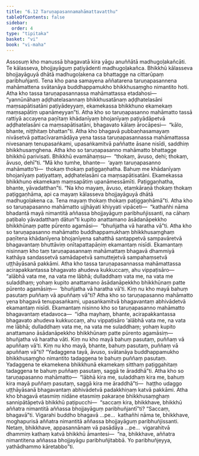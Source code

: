```yaml
---
title: "6.12 Taruṇapasannamahāmattavatthu"
tableOfContents: false
sidebar:
  order: 4
type: "tipitaka"
basket: "vi"
book: "vi-maha"
---
```



<DynamicBreadcrumb />

<Division number="283" book="vi-maha">

<Paragraph number="1286" book="vi-maha">
Assosuṃ kho manussā bhagavatā kira yāgu anuññātā madhugoḷakañcāti. Te kālasseva, bhojjayāguṃ paṭiyādenti madhugoḷakañca. Bhikkhū kālasseva bhojjayāguyā dhātā madhugoḷakena ca bhattagge na cittarūpaṃ paribhuñjanti. Tena kho pana samayena aññatarena taruṇapasannena mahāmattena svātanāya buddhappamukho bhikkhusaṃgho nimantito hoti. Atha kho tassa taruṇapasannassa mahāmattassa etadahosi—  “yannūnāhaṃ aḍḍhatelasannaṃ bhikkhusatānaṃ aḍḍhatelasāni maṃsapātisatāni paṭiyādeyyaṃ, ekamekassa bhikkhuno ekamekaṃ maṃsapātiṃ upanāmeyyan”ti. Atha kho so taruṇapasanno mahāmatto tassā rattiyā accayena paṇītaṃ khādanīyaṃ bhojanīyaṃ paṭiyādāpetvā aḍḍhatelasāni ca maṃsapātisatāni, bhagavato kālaṃ ārocāpesi—  “kālo, bhante, niṭṭhitaṃ bhattan”ti. Atha kho bhagavā pubbaṇhasamayaṃ nivāsetvā pattacīvaramādāya yena tassa taruṇapasannassa mahāmattassa nivesanaṃ tenupasaṅkami, upasaṅkamitvā paññatte āsane nisīdi, saddhiṃ bhikkhusaṃghena. Atha kho so taruṇapasanno mahāmatto bhattagge bhikkhū parivisati. Bhikkhū evamāhaṃsu—  “thokaṃ, āvuso, dehi; thokaṃ, āvuso, dehī”ti. “Mā kho tumhe, bhante—  ‘ayaṃ taruṇapasanno mahāmatto’ti—  thokaṃ thokaṃ paṭiggaṇhatha. Bahuṃ me khādanīyaṃ bhojanīyaṃ paṭiyattaṃ, aḍḍhatelasāni ca maṃsapātisatāni. Ekamekassa bhikkhuno ekamekaṃ maṃsapātiṃ upanāmessāmīti. Paṭiggaṇhatha, bhante, yāvadatthan”ti. “Na kho mayaṃ, āvuso, etaṃkāraṇā thokaṃ thokaṃ paṭiggaṇhāma, api ca mayaṃ kālasseva bhojjayāguyā dhātā madhugoḷakena ca. Tena mayaṃ thokaṃ thokaṃ paṭiggaṇhāmā”ti. Atha kho so taruṇapasanno mahāmatto ujjhāyati khiyyati vipāceti—  “kathañhi nāma bhadantā mayā nimantitā aññassa bhojjayāguṃ paribhuñjissanti, na cāhaṃ paṭibalo yāvadatthaṃ dātun”ti kupito anattamano āsādanāpekkho bhikkhūnaṃ patte pūrento agamāsi—  “bhuñjatha vā haratha vā”ti. Atha kho so taruṇapasanno mahāmatto buddhappamukhaṃ bhikkhusaṃghaṃ paṇītena khādanīyena bhojanīyena sahatthā santappetvā sampavāretvā bhagavantaṃ bhuttāviṃ onītapattapāṇiṃ ekamantaṃ nisīdi. Ekamantaṃ nisinnaṃ kho taṃ taruṇapasannaṃ mahāmattaṃ bhagavā dhammiyā kathāya sandassetvā samādapetvā samuttejetvā sampahaṃsetvā uṭṭhāyāsanā pakkāmi.
</Paragraph>

<Paragraph number="1287" book="vi-maha">
Atha kho tassa taruṇapasannassa mahāmattassa acirapakkantassa bhagavato ahudeva kukkuccaṃ, ahu vippaṭisāro—  “alābhā vata me, na vata me lābhā; dulladdhaṃ vata me, na vata me suladdhaṃ; yohaṃ kupito anattamano āsādanāpekkho bhikkhūnaṃ patte pūrento agamāsiṃ—  ‘bhuñjatha vā haratha vā’ti. Kiṃ nu kho mayā bahuṃ pasutaṃ puññaṃ vā apuññaṃ vā”ti? Atha kho so taruṇapasanno mahāmatto yena bhagavā tenupasaṅkami, upasaṅkamitvā bhagavantaṃ abhivādetvā ekamantaṃ nisīdi. Ekamantaṃ nisinno kho so taruṇapasanno mahāmatto bhagavantaṃ etadavoca—  “idha mayhaṃ, bhante, acirapakkantassa bhagavato ahudeva kukkuccaṃ, ahu vippaṭisāro ‘alābhā vata me, na vata me lābhā; dulladdhaṃ vata me, na vata me suladdhaṃ; yohaṃ kupito anattamano āsādanāpekkho bhikkhūnaṃ patte pūrento agamāsiṃ—  bhuñjatha vā haratha vāti. Kiṃ nu kho mayā bahuṃ pasutaṃ, puññaṃ vā apuññaṃ vā’ti. Kiṃ nu kho mayā, bhante, bahuṃ pasutaṃ, puññaṃ vā apuññaṃ vā”ti? “Yadaggena tayā, āvuso, svātanāya buddhappamukho bhikkhusaṃgho nimantito tadaggena te bahuṃ puññaṃ pasutaṃ. Yadaggena te ekamekena bhikkhunā ekamekaṃ sitthaṃ paṭiggahitaṃ tadaggena te bahuṃ puññaṃ pasutaṃ, saggā te āraddhā”ti. Atha kho so taruṇapasanno mahāmatto—  “lābhā kira me, suladdhaṃ kira me, bahuṃ kira mayā puññaṃ pasutaṃ, saggā kira me āraddhā”ti—  haṭṭho udaggo uṭṭhāyāsanā bhagavantaṃ abhivādetvā padakkhiṇaṃ katvā pakkāmi. Atha kho bhagavā etasmiṃ nidāne etasmiṃ pakaraṇe bhikkhusaṃghaṃ sannipātāpetvā bhikkhū paṭipucchi—  “saccaṃ kira, bhikkhave, bhikkhū aññatra nimantitā aññassa bhojjayāguṃ paribhuñjantī”ti? “Saccaṃ, bhagavā”ti. Vigarahi buddho bhagavā …pe…  kathañhi nāma te, bhikkhave, moghapurisā aññatra nimantitā aññassa bhojjayāguṃ paribhuñjissanti. Netaṃ, bhikkhave, appasannānaṃ vā pasādāya …pe…  vigarahitvā dhammiṃ kathaṃ katvā bhikkhū āmantesi—  “na, bhikkhave, aññatra nimantitena aññassa bhojjayāgu paribhuñjitabbā. Yo paribhuñjeyya, yathādhammo kāretabbo”ti.
</Paragraph>
</Division>